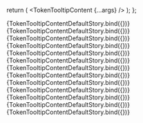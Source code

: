 


<Meta
  title="TokenTooltipContent"
  component={TokenTooltipContent}
  decorators={[TokensDecorator]}
/>

<ArgsTable of={TokenTooltipContent} />

  return (
    <Provider store={store}>
      <TokenTooltipContent {...args} />
    </Provider>
  );
};

<Canvas>
	<Story name='ColorSwatch' args={{
		token: {
      name: 'theme.bg.default',
      value: '{colors.red.500}',
      description: 'My default token',
      type: TokenTypes.COLOR,
		},
	}}>
		{TokenTooltipContentDefaultStory.bind({})}
	</Story>
  <Story name='BorderRadius' args={{
		token: {
      name: 'border-radius.0',
			value: '64px',
		},
  }}>
    {TokenTooltipContentDefaultStory.bind({})}
  </Story>
  <Story name='Opacity' args={{
    	token: {
        name: 'opacity.10',
        type: TokenTypes.OPACITY,
        value: '10%',
      },
  }}>
    {TokenTooltipContentDefaultStory.bind({})}
  </Story>
  <Story name='Typography' args={{
    token: {
      name: 'typography.headlines.small',
      type: TokenTypes.TYPOGRAPHY,
      value: {
        fontFamily: '{fontFamilies.default}',
        fontWeight: '{fontWeights.regular}',
        lineHeight: '{lineHeight.headings}',
        fontSize: '{fontSize.h5}',
        letterSpacing: '{letterSpacing.default}',
        paragraphSpacing: '0',
        textDecoration: '{textDecoration.headings}',
        textCase: 'none',
      },
    },
  }}>
    {TokenTooltipContentDefaultStory.bind({})}
  </Story>
  <Story name='FontFamily' args={{
    token: {
      name: 'font-family.default',
      type: TokenTypes.FONT_FAMILIES,
      value: '{fontFamilies.serif}',
    },
  }}>
    {TokenTooltipContentDefaultStory.bind({})}
  </Story>
  <Story name='LineHeight' args={{
    token: {
      name: 'line-height.1',
      type: TokenTypes.LINE_HEIGHTS,
      value: '130%',
    },
  }}>
    {TokenTooltipContentDefaultStory.bind({})}
  </Story>
  <Story name='BoxShadow' args={{
    token: {
      name: 'shadows.default',
      type: TokenTypes.BOX_SHADOW,
      value: {
        x: '2',
        y: '2',
        blur: '2',
        spread: '2',
        color: '#000000',
        type: BoxShadowTypes.DROP_SHADOW,
      },
    },
  }}>
    {TokenTooltipContentDefaultStory.bind({})}
  </Story>
  <Story name='FontWeight' args={{
    token: {
      name: 'font-weight.regular',
      type: TokenTypes.FONT_WEIGHTS,
      value: 'Regular',
    },
  }}>
    {TokenTooltipContentDefaultStory.bind({})}
  </Story>
  <Story name='Other' args={{
    token: {
      name: 'font-style.normal',
      type: TokenTypes.OTHER,
      value: 'normal',
    },
  }}>
    {TokenTooltipContentDefaultStory.bind({})}
  </Story>
  <Story name='Sizing' args={{
    token: {
      name: 'size.6',
      type: TokenTypes.SIZING,
      value: '2',
    },
  }}>
    {TokenTooltipContentDefaultStory.bind({})}
  </Story>
  <Story name='Composition' args={{
    token: {
      name: 'card.default',
      type: TokenTypes.COMPOSITION,
      value: {
        fill: '{colors.white}',
        border: '{colors.gray.300}',
        borderWidth: '1px',
        borderRadius: '{border-radius.0}',
        boxShadow: '{typography.headlines.boxshadow}',
        opacity: '{opacity.10}',
        itemSpacing: '{size.6}',
      },
    },
  }}>
    {TokenTooltipContentDefaultStory.bind({})}
  </Story>
  <Story name='Not found (single)' args={{
    token: {
      name: 'size.broken',
      type: TokenTypes.SIZING,
      value: '{size.notfound}',
    },
  }}>
    {TokenTooltipContentDefaultStory.bind({})}
  </Story>
  <Story name='Not found (shadow)' args={{
    token: {
      name: 'shadows.broken',
      type: TokenTypes.BOX_SHADOW,
      value: {
        x: '2',
        y: '2',
        blur: '2',
        spread: '2',
        color: '{colors.red.500}',
        type: BoxShadowTypes.DROP_SHADOW,
      },
    },
  }}>
    {TokenTooltipContentDefaultStory.bind({})}
  </Story>
</Canvas>

